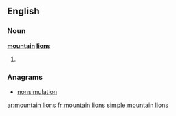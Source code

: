 ==English==

===Noun===
'''[[mountain]] [[lion]]s'''

# {{plural of|[[mountain lion]]}}

===Anagrams===
* [[nonsimulation#English|nonsimulation]]

[[ar:mountain lions]]
[[fr:mountain lions]]
[[simple:mountain lions]]